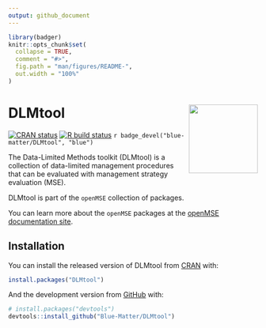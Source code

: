 ```yaml
---
output: github_document
---
```


<!-- README.md is generated from README.Rmd. Please edit that file -->

```r
library(badger)
knitr::opts_chunk$set(
  collapse = TRUE,
  comment = "#>",
  fig.path = "man/figures/README-",
  out.width = "100%"
)
```

# DLMtool <img src='man/figures/logo.png' align="right" height="139" />

<!-- badges: start -->
[![CRAN status](https://www.r-pkg.org/badges/version/DLMtool)](https://CRAN.R-project.org/package=DLMtool)
[![R build status](https://github.com/Blue-Matter/DLMtool/workflows/R-CMD-check/badge.svg)](https://github.com/Blue-Matter/DLMtool/actions)
`r badge_devel("blue-matter/DLMtool", "blue")`
<!-- badges: end -->

The Data-Limited Methods toolkit (DLMtool) is a collection of data-limited management procedures that can be evaluated with management strategy evaluation (MSE).

DLMtool is part of the `openMSE` collection of packages. 

You can learn more about the `openMSE` packages at the [openMSE documentation site](https://openMSE.com).

## Installation

You can install the released version of DLMtool from [CRAN](https://CRAN.R-project.org) with:

``` r
install.packages("DLMtool")
```

And the development version from [GitHub](https://github.com/) with:

``` r
# install.packages("devtools")
devtools::install_github("Blue-Matter/DLMtool")
```
